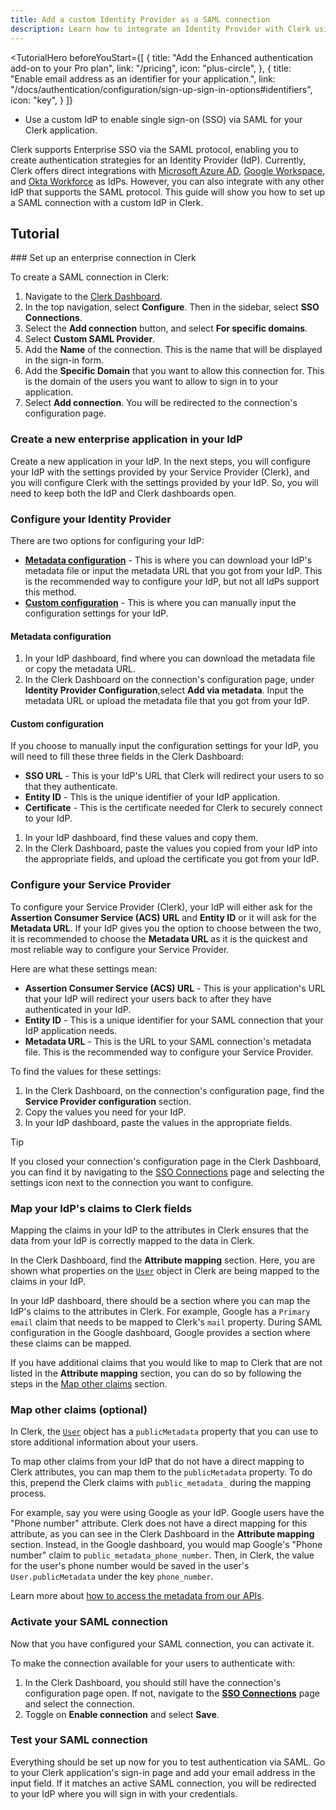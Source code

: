 ```yaml
---
title: Add a custom Identity Provider as a SAML connection
description: Learn how to integrate an Identity Provider with Clerk using SAML SSO.
---
```


<TutorialHero
  beforeYouStart={[
    {
      title: "Add the Enhanced authentication add-on to your Pro plan",
      link: "/pricing",
      icon: "plus-circle",
    },
    {
      title: "Enable email address as an identifier for your application.",
      link: "/docs/authentication/configuration/sign-up-sign-in-options#identifiers",
      icon: "key",
    }
  ]}
>
  - Use a custom IdP to enable single sign-on (SSO) via SAML for your Clerk application.
</TutorialHero>

Clerk supports Enterprise SSO via the SAML protocol, enabling you to create authentication strategies for an Identity Provider (IdP). Currently, Clerk offers direct integrations with [Microsoft Azure AD](/docs/authentication/enterprise-connections/saml/azure), [Google Workspace](/docs/authentication/enterprise-connections/saml/google), and [Okta Workforce](/docs/authentication/enterprise-connections/saml/okta) as IdPs. However, you can also integrate with any other IdP that supports the SAML protocol. This guide will show you how to set up a SAML connection with a custom IdP in Clerk.

## Tutorial

<Steps>
  ### Set up an enterprise connection in Clerk

  To create a SAML connection in Clerk:

  1. Navigate to the [Clerk Dashboard](https://dashboard.clerk.com/last-active?path=user-authentication/sso-connections).
  1. In the top navigation, select **Configure**. Then in the sidebar, select **SSO Connections**.
  1. Select the **Add connection** button, and select **For specific domains**.
  1. Select **Custom SAML Provider**.
  1. Add the **Name** of the connection. This is the name that will be displayed in the sign-in form.
  1. Add the **Specific Domain** that you want to allow this connection for. This is the domain of the users you want to allow to sign in to your application.
  1. Select **Add connection**. You will be redirected to the connection's configuration page.

  ### Create a new enterprise application in your IdP

  Create a new application in your IdP. In the next steps, you will configure your IdP with the settings provided by your Service Provider (Clerk), and you will configure Clerk with the settings provided by your IdP. So, you will need to keep both the IdP and Clerk dashboards open.

  ### Configure your Identity Provider

  There are two options for configuring your IdP:

  - [**Metadata configuration**](#metadata-configuration) - This is where you can download your IdP's metadata file or input the metadata URL that you got from your IdP. This is the recommended way to configure your IdP, but not all IdPs support this method.
  - [**Custom configuration**](#custom-configuration) - This is where you can manually input the configuration settings for your IdP.

  #### Metadata configuration

  1. In your IdP dashboard, find where you can download the metadata file or copy the metadata URL.
  1. In the Clerk Dashboard on the connection's configuration page, under **Identity Provider Configuration**,select **Add via metadata**. Input the metadata URL or upload the metadata file that you got from your IdP.

  #### Custom configuration

  If you choose to manually input the configuration settings for your IdP, you will need to fill these three fields in the Clerk Dashboard:

  - **SSO URL** - This is your IdP's URL that Clerk will redirect your users to so that they authenticate.
  - **Entity ID** - This is the unique identifier of your IdP application.
  - **Certificate** - This is the certificate needed for Clerk to securely connect to your IdP.

  1. In your IdP dashboard, find these values and copy them.
  1. In the Clerk Dashboard, paste the values you copied from your IdP into the appropriate fields, and upload the certificate you got from your IdP.

  ### Configure your Service Provider

  To configure your Service Provider (Clerk), your IdP will either ask for the **Assertion Consumer Service (ACS) URL** and **Entity ID** or it will ask for the **Metadata URL**. If your IdP gives you the option to choose between the two, it is recommended to choose the **Metadata URL** as it is the quickest and most reliable way to configure your Service Provider.

  Here are what these settings mean:

  - **Assertion Consumer Service (ACS) URL** - This is your application's URL that your IdP will redirect your users back to after they have authenticated in your IdP.
  - **Entity ID** - This is a unique identifier for your SAML connection that your IdP application needs.
  - **Metadata URL** - This is the URL to your SAML connection's metadata file. This is the recommended way to configure your Service Provider.

  To find the values for these settings:

  1. In the Clerk Dashboard, on the connection's configuration page, find the **Service Provider configuration** section.
  1. Copy the values you need for your IdP.
  1. In your IdP dashboard, paste the values in the appropriate fields.

  > [!TIP]
  > If you closed your connection's configuration page in the Clerk Dashboard, you can find it by navigating to the [SSO Connections](https://dashboard.clerk.com/last-active?path=user-authentication/sso-connections) page and selecting the settings icon next to the connection you want to configure.

  ### Map your IdP's claims to Clerk fields

  Mapping the claims in your IdP to the attributes in Clerk ensures that the data from your IdP is correctly mapped to the data in Clerk.

  In the Clerk Dashboard, find the **Attribute mapping** section. Here, you are shown what properties on the [`User`](/docs/users/overview#user-object) object in Clerk are being mapped to the claims in your IdP.

  In your IdP dashboard, there should be a section where you can map the IdP's claims to the attributes in Clerk. For example, Google has a `Primary email` claim that needs to be mapped to Clerk's `mail` property. During SAML configuration in the Google dashboard, Google provides a section where these claims can be mapped.

  If you have additional claims that you would like to map to Clerk that are not listed in the **Attribute mapping** section, you can do so by following the steps in the [Map other claims](#map-other-claims-optional) section.

  ### Map other claims (optional)

  In Clerk, the [`User`](/docs/users/overview#user-object) object has a `publicMetadata` property that you can use to store additional information about your users.

  To map other claims from your IdP that do not have a direct mapping to Clerk attributes, you can map them to the `publicMetadata` property. To do this, prepend the Clerk claims with `public_metadata_` during the mapping process.

  For example, say you were using Google as your IdP. Google users have the "Phone number" attribute. Clerk does not have a direct mapping for this attribute, as you can see in the Clerk Dashboard in the **Attribute mapping** section. Instead, in the Google dashboard, you would map Google's "Phone number" claim to `public_metadata_phone_number`. Then, in Clerk, the value for the user's phone number would be saved in the user's `User.publicMetadata` under the key `phone_number`.

  Learn more about [how to access the metadata from our APIs](/docs/users/metadata).

  ### Activate your SAML connection

  Now that you have configured your SAML connection, you can activate it.

  To make the connection available for your users to authenticate with:

  1. In the Clerk Dashboard, you should still have the connection's configuration page open. If not, navigate to the [**SSO Connections**](https://dashboard.clerk.com/last-active?path=user-authentication/sso-connections) page and select the connection.
  1. Toggle on **Enable connection** and select **Save**.

  ### Test your SAML connection

  Everything should be set up now for you to test authentication via SAML. Go to your Clerk application's sign-in page and add your email address in the input field. If it matches an active SAML connection, you will be redirected to your IdP where you will sign in with your credentials.
</Steps>
